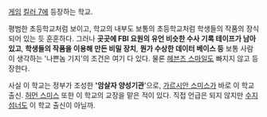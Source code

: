 [[게임]] [[킬러 7]]에 등장하는 학교.

평범한 초등학교처럼 보이고, 학교의 내부도 보통의 초등학교처럼 학생들의 작품의 장식되어 있는 듯 훈훈하다. 그러나 '''곳곳에 FBI 요원의 유언 비슷한 수사 기록 테이프가 남아 있고''',  '''학생들의 작품을 이용해 만든 비밀 장치''', '''뭔가 수상한 데이터 베이스 등''' 보통 사람이 생각하는 '나쁜놈 기지'의 조건은 여기 다 있다. 물론 [[헤븐즈 스마일]]도 빠지지 않고 등장한다.

사실 이 학교는 정부가 조성한 ''''암살자 양성기관''''으로, [[가르시안 스미스]]가 바로 이 학교 출신. [[허먼 스미스]] 또한 이 학교의 교장을 맡은 적이 있다. 직접 언급은 되지 않지만 [[수지 섬너]]도 이 학교 출신이 아닐까. 


